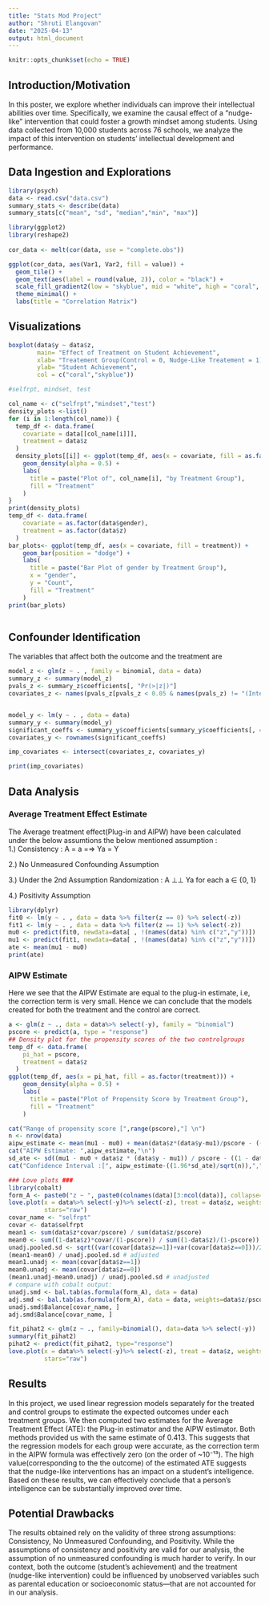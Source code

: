 ```yaml
---
title: "Stats Mod Project"
author: "Shruti Elangovan"
date: "2025-04-13"
output: html_document
---
```


```r
knitr::opts_chunk$set(echo = TRUE)
```

## Introduction/Motivation

In this poster, we explore whether individuals can improve their intellectual abilities over time. Specifically, we examine the causal effect of a “nudge-like” intervention that could foster a growth mindset among students. Using data collected from 10,000 students across 76 schools, we analyze the impact of this intervention on students’ intellectual development and performance.

## Data Ingestion and Explorations

```r
library(psych)
data <- read.csv("data.csv")
summary_stats <- describe(data)
summary_stats[c("mean", "sd", "median","min", "max")]

```

```r
library(ggplot2)
library(reshape2)
 
cor_data <- melt(cor(data, use = "complete.obs"))

ggplot(cor_data, aes(Var1, Var2, fill = value)) +
  geom_tile() +
  geom_text(aes(label = round(value, 2)), color = "black") +
  scale_fill_gradient2(low = "skyblue", mid = "white", high = "coral", midpoint = 0) +
  theme_minimal() +
  labs(title = "Correlation Matrix")
```

## Visualizations

```r
boxplot(data$y ~ data$z, 
        main= "Effect of Treatment on Student Achievement", 
        xlab= "Treatement Group(Control = 0, Nudge-Like Treatement = 1)", 
        ylab= "Student Achievement",
        col = c("coral","skyblue"))
```

```r
#selfrpt, mindset, test

col_name <- c("selfrpt","mindset","test")
density_plots <-list()
for (i in 1:length(col_name)) {
  temp_df <- data.frame(
    covariate = data[[col_name[i]]],
    treatment = data$z
  )
  density_plots[[i]] <- ggplot(temp_df, aes(x = covariate, fill = as.factor(treatment))) +
    geom_density(alpha = 0.5) +
    labs(
      title = paste("Plot of", col_name[i], "by Treatment Group"),
      fill = "Treatment"
    )
}
print(density_plots)
temp_df <- data.frame(
    covariate = as.factor(data$gender),
    treatment = as.factor(data$z)
  )
bar_plots<- ggplot(temp_df, aes(x = covariate, fill = treatment)) +
    geom_bar(position = "dodge") +
    labs(
      title = paste("Bar Plot of gender by Treatment Group"),
      x = "gender",
      y = "Count",
      fill = "Treatment"
    )
print(bar_plots)
```

```r

```

## Confounder Identification

The variables that affect both the outcome and the treatment are

```r
model_z <- glm(z ~ . , family = binomial, data = data)
summary_z <- summary(model_z)
pvals_z <- summary_z$coefficients[, "Pr(>|z|)"]
covariates_z <- names(pvals_z[pvals_z < 0.05 & names(pvals_z) != "(Intercept)"])


model_y <- lm(y ~ . , data = data)
summary_y <- summary(model_y)
significant_coeffs <- summary_y$coefficients[summary_y$coefficients[, 4] < 0.05, ]
covariates_y <- rownames(significant_coeffs)

imp_covariates <- intersect(covariates_z, covariates_y)

print(imp_covariates)
```

## Data Analysis

### Average Treatment Effect Estimate

The Average treatment effect(Plug-in and AIPW) have been calculated under the below assumtions the below mentioned assumption :\
1.) Consistency : A = a =⇒ Ya = Y

2.) No Unmeasured Confounding Assumption

3.) Under the 2nd Assumption Randomization : A ⊥⊥ Ya for each a ∈ {0, 1}

4.) Positivity Assumption

```r
library(dplyr)
fit0 <- lm(y ~ . , data = data %>% filter(z == 0) %>% select(-z))
fit1 <- lm(y ~ . , data = data %>% filter(z == 1) %>% select(-z))
mu0 <- predict(fit0, newdata=data[ , !(names(data) %in% c("z","y"))])
mu1 <- predict(fit1, newdata=data[ , !(names(data) %in% c("z","y"))])
ate <- mean(mu1 - mu0)
print(ate)
```

### AIPW Estimate

Here we see that the AIPW Estimate are equal to the plug-in estimate, i.e, the correction term is very small. Hence we can conclude that the models created for both the treatment and the control are correct.

```r
a <- glm(z ~ ., data = data%>% select(-y), family = "binomial")
pscore <- predict(a, type = "response")
## Density plot for the propensity scores of the two controlgroups
temp_df <- data.frame(
    pi_hat = pscore,
    treatment = data$z
  )
ggplot(temp_df, aes(x = pi_hat, fill = as.factor(treatment))) +
    geom_density(alpha = 0.5) +
    labs(
      title = paste("Plot of Propensity Score by Treatment Group"),
      fill = "Treatment"
    )

cat("Range of propensity score [",range(pscore),"] \n")
n <- nrow(data)
aipw_estimate <- mean(mu1 - mu0) + mean(data$z*(data$y-mu1)/pscore - ((1-data$z)*(data$y-mu0))/(1-pscore))
cat("AIPW Estimate: ",aipw_estimate,"\n")
sd_ate <- sd((mu1 - mu0 + data$z * (data$y - mu1)) / pscore - ((1 - data$z) * (data$y - mu0) / (1 - pscore)))
cat("Confidence Interval :[", aipw_estimate-((1.96*sd_ate)/sqrt(n)),",",aipw_estimate+((1.96*sd_ate)/sqrt(n)),"]\n")
```

```r
### Love plots ###
library(cobalt)
form_A <- paste0("z ~ ", paste0(colnames(data)[3:ncol(data)], collapse=" + "))
love.plot(x = data%>% select(-y)%>% select(-z), treat = data$z, weights = data$z/pscore + (1-data$z)/(1-pscore),
          stars="raw")
covar_name <- "selfrpt"
covar <- data$selfrpt
mean1 <- sum(data$z*covar/pscore) / sum(data$z/pscore)
mean0 <- sum((1-data$z)*covar/(1-pscore)) / sum((1-data$z)/(1-pscore))
unadj.pooled.sd <- sqrt((var(covar[data$z==1])+var(covar[data$z==0]))/2)
(mean1-mean0) / unadj.pooled.sd # adjusted
mean1.unadj <- mean(covar[data$z==1])
mean0.unadj <- mean(covar[data$z==0])
(mean1.unadj-mean0.unadj) / unadj.pooled.sd # unadjusted
# compare with cobalt output:
unadj.smd <- bal.tab(as.formula(form_A), data = data)
adj.smd <- bal.tab(as.formula(form_A), data = data, weights=data$z/pscore + (1-data$z)/(1-pscore))
unadj.smd$Balance[covar_name, ]
adj.smd$Balance[covar_name, ]

fit_pihat2 <- glm(z ~ ., family=binomial(), data=data %>% select(-y))
summary(fit_pihat2)
pihat2 <- predict(fit_pihat2, type="response")
love.plot(x = data%>% select(-y)%>% select(-z), treat = data$z, weights = data$z/pihat2 + (1-data$z)/(1-pihat2), 
          stars="raw")
```

## Results

In this project, we used linear regression models separately for the treated and control groups to estimate the expected outcomes under each treatment groups. We then computed two estimates for the Average Treatment Effect (ATE): the Plug-in estimator and the AIPW estimator. Both methods provided us with the same estimate of 0.413. This suggests that the regression models for each group were accurate, as the correction term in the AIPW formula was effectively zero (on the order of \~10⁻¹³). The high value(corresponding to the the outcome) of the estimated ATE suggests that the nudge-like interventions has an impact on a student's intelligence. Based on these results, we can effectively conclude that a person's intelligence can be substantially improved over time.

## Potential Drawbacks

The results obtained rely on the validity of three strong assumptions: Consistency, No Unmeasured Confounding, and Positivity. While the assumptions of consistency and positivity are valid for our analysis, the assumption of no unmeasured confounding is much harder to verify. In our context, both the outcome (student's achievement) and the treatment (nudge-like intervention) could be influenced by unobserved variables such as parental education or socioeconomic status—that are not accounted for in our analysis.
